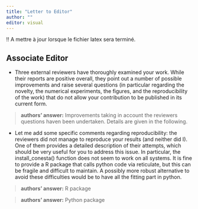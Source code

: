 ```yaml
---
title: "Letter to Editor"
author: ""
editor: visual
---
```


!! A mettre à jour lorsque le fichier latex sera terminé.

## Associate Editor

-   Three external reviewers have thoroughly examined your work. While their reports are positive overall, they point out a number of possible improvements and raise several questions (in particular regarding the novelty, the numerical experiments, the figures, and the reproducibility of the work) that do not allow your contribution to be published in its current form.

> **authors' answer:** Improvements taking in account the reviewers questions haven been undertaken. Details are given in the following.

-   Let me add some specific comments regarding reproducibility: the reviewers did not manage to reproduce your results (and neither did I). One of them provides a detailed description of their attempts, which should be very useful for you to address this issue. In particular, the install_conesta() function does not seem to work on all systems. It is fine to provide a R package that calls python code via reticulate, but this can be fragile and difficult to maintain. A possibly more robust alternative to avoid these difficulties would be to have all the fitting part in python.

> **authors' answer:** R package

> **authors' answer:** Python package
